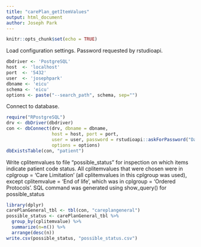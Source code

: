 ```yaml
---
title: "carePlan_getItemValues"
output: html_document
author: Joseph Park
---
```


```r
knitr::opts_chunk$set(echo = TRUE)
```

Load configuration settings. Password requested by rstudioapi.

```r
dbdriver <- 'PostgreSQL'
host  <- 'localhost'
port  <- '5432'
user  <- 'josephpark'
dbname <- 'eicu'
schema <- 'eicu'
options <- paste("--search_path", schema, sep="")
```

Connect to database.

```r
require("RPostgreSQL")
drv <- dbDriver(dbdriver)
con <- dbConnect(drv, dbname = dbname,
                 host = host, port = port,
                 user = user, password = rstudioapi::askForPassword("Database password"),
                 options = options)
dbExistsTable(con, "patient")
```

Write cplitemvalues to file "possible_status" for inspection on which items indicate patient code status.
All cplitemvalues that were chosen were in cplgroup = 'Care Limitation' (all cplitemvalues in this cplgroup was used),
  except cplitemvalue = 'End of life', which was in cplgroup = 'Ordered Protocols'.
SQL command was generated using show_query() for possible_status

```r
library(dplyr)
carePlanGeneral_tbl <- tbl(con, "careplangeneral")
possible_status <- carePlanGeneral_tbl %>% 
  group_by(cplitemvalue) %>%
  summarize(n=n()) %>%
  arrange(desc(n))
write.csv(possible_status, "possible_status.csv")
```

